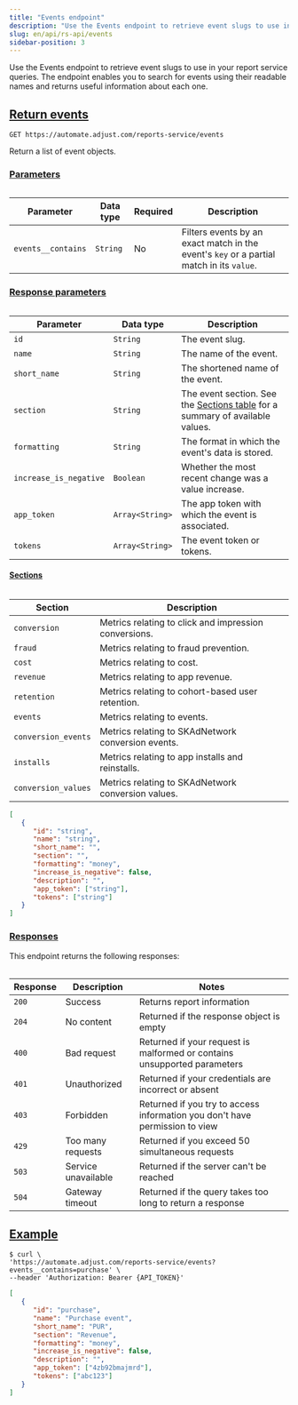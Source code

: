 ```yaml
---
title: "Events endpoint"
description: "Use the Events endpoint to retrieve event slugs to use in your report service queries."
slug: en/api/rs-api/events
sidebar-position: 3
---
```


Use the Events endpoint to retrieve event slugs to use in your report service queries. The endpoint enables you to search for events using their readable names and returns useful information about each one.

## [Return events](return-events)

<CodeBlock title="Endpoint" highlight="/reports-service/events">

```http
GET https://automate.adjust.com/reports-service/events
```

</CodeBlock>

Return a list of event objects.

### [Parameters](parameters)

<Table>

| Parameter          | Data type | Required | Description                                                                              |
| ------------------ | --------- | -------- | ---------------------------------------------------------------------------------------- |
| `events__contains` | `String`  | No       | Filters events by an exact match in the event's `key` or a partial match in its `value`. |

</Table>

### [Response parameters](response-parameters)

<Table>

| Parameter              | Data type       | Description                                                                                         |
| ---------------------- | --------------- | --------------------------------------------------------------------------------------------------- |
| `id`                   | `String`        | The event slug.                                                                                     |
| `name`                 | `String`        | The name of the event.                                                                              |
| `short_name`           | `String`        | The shortened name of the event.                                                                    |
| `section`              | `String`        | The event section. See the [Sections table](#rs-events-sections) for a summary of available values. |
| `formatting`           | `String`        | The format in which the event's data is stored.                                                     |
| `increase_is_negative` | `Boolean`       | Whether the most recent change was a value increase.                                                |
| `app_token`            | `Array<String>` | The app token with which the event is associated.                                                   |
| `tokens`               | `Array<String>` | The event token or tokens.                                                                          |

</Table>

#### [Sections](sections)

<Table>

| Section             | Description                                           |
| ------------------- | ----------------------------------------------------- |
| `conversion`        | Metrics relating to click and impression conversions. |
| `fraud`             | Metrics relating to fraud prevention.                 |
| `cost`              | Metrics relating to cost.                             |
| `revenue`           | Metrics relating to app revenue.                      |
| `retention`         | Metrics relating to cohort-based user retention.      |
| `events`            | Metrics relating to events.                           |
| `conversion_events` | Metrics relating to SKAdNetwork conversion events.    |
| `installs`          | Metrics relating to app installs and reinstalls.      |
| `conversion_values` | Metrics relating to SKAdNetwork conversion values.    |

</Table>

<CodeBlock title="Response format">

```json
[
   {
      "id": "string",
      "name": "string",
      "short_name": "",
      "section": "",
      "formatting": "money",
      "increase_is_negative": false,
      "description": "",
      "app_token": ["string"],
      "tokens": ["string"]
   }
]
```

</CodeBlock>

### [Responses](responses)

This endpoint returns the following responses:

<Table>

| Response | Description         | Notes                                                                       |
| -------- | ------------------- | --------------------------------------------------------------------------- |
| `200`    | Success             | Returns report information                                                  |
| `204`    | No content          | Returned if the response object is empty                                    |
| `400`    | Bad request         | Returned if your request is malformed or contains unsupported parameters    |
| `401`    | Unauthorized        | Returned if your credentials are incorrect or absent                        |
| `403`    | Forbidden           | Returned if you try to access information you don't have permission to view |
| `429`    | Too many requests   | Returned if you exceed 50 simultaneous requests                             |
| `503`    | Service unavailable | Returned if the server can't be reached                                     |
| `504`    | Gateway timeout     | Returned if the query takes too long to return a response                   |

</Table>

## [Example](example)

<CodeBlock title="cURL" highlight="events__contains=purchase">

```console
$ curl \
'https://automate.adjust.com/reports-service/events?events__contains=purchase' \
--header 'Authorization: Bearer {API_TOKEN}'

```

</CodeBlock>

<CodeBlock title="Success response">

```json
[
   {
      "id": "purchase",
      "name": "Purchase event",
      "short_name": "PUR",
      "section": "Revenue",
      "formatting": "money",
      "increase_is_negative": false,
      "description": "",
      "app_token": ["4zb92bmajmrd"],
      "tokens": ["abc123"]
   }
]
```

</CodeBlock>
